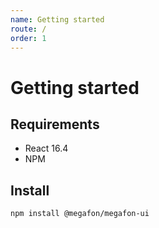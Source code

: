 ```yaml
---
name: Getting started
route: /
order: 1
---
```


# Getting started

## Requirements

- React 16.4
- NPM

## Install

```bash
npm install @megafon/megafon-ui
```
